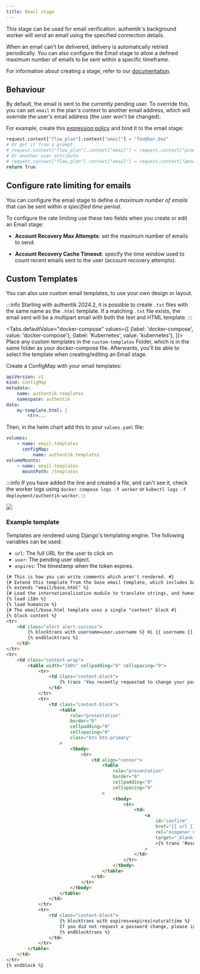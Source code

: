 ```yaml
---
title: Email stage
---
```


This stage can be used for email verification. authentik's background worker will send an email using the specified connection details.

When an email can't be delivered, delivery is automatically retried periodically. You can also configure the Email stage to allow a defined maximum number of emails to be sent within a specific timeframe.

For information about creating a stage, refer to our [documentation](../#create-a-stage).

## Behaviour

By default, the email is sent to the currently pending user. To override this, you can set `email` in the plan's context to another email address, which will override the user's email address (the user won't be changed).

For example, create this [expression policy](../../../../customize/policies/expression.mdx) and bind it to the email stage:

```python
request.context["flow_plan"].context["email"] = "foo@bar.baz"
# Or get it from a prompt
# request.context["flow_plan"].context["email"] = request.context["prompt_data"]["email"]
# Or another user attribute
# request.context["flow_plan"].context["email"] = request.context["pending_user"].attributes.get("otherEmail")
return True
```

## Configure rate limiting for emails

You can configure the email stage to define _a maximum number of emails_ that can be sent within _a specified time period_.

To configure the rate limiting use these two fields when you create or edit an Email stage:

- **Account Recovery Max Attempts**: set the maximum number of emails to send.

- **Account Recovery Cache Timeout**: specify the time window used to count recent emails sent to the user (account recovery attempts).

## Custom Templates

You can also use custom email templates, to use your own design or layout.

:::info
Starting with authentik 2024.2, it is possible to create `.txt` files with the same name as the `.html` template. If a matching `.txt` file exists, the email sent will be a multipart email with both the text and HTML template.
:::


<Tabs
  defaultValue="docker-compose"
  values={[
    {label: 'docker-compose', value: 'docker-compose'},
    {label: 'Kubernetes', value: 'kubernetes'},
  ]}>
  <TabItem value="docker-compose">
Place any custom templates in the `custom-templates` Folder, which is in the same folder as your docker-compose file. Afterwards, you'll be able to select the template when creating/editing an Email stage.

  </TabItem>
  <TabItem value="kubernetes">
Create a ConfigMap with your email templates:

```yaml
apiVersion: v1
kind: ConfigMap
metadata:
    name: authentik-templates
    namespace: authentik
data:
    my-template.html: |
        <tr>...
```

Then, in the helm chart add this to your `values.yaml` file:

```yaml
volumes:
    - name: email-templates
      configMap:
          name: authentik-templates
volumeMounts:
    - name: email-templates
      mountPath: /templates
```

  </TabItem>
</Tabs>

:::info
If you have added the line and created a file, and can't see it, check the worker logs using `docker compose logs -f worker` or `kubectl logs -f deployment/authentik-worker`.
:::

![](./custom_template.png)

### Example template

Templates are rendered using Django's templating engine. The following variables can be used:

- `url`: The full URL for the user to click on
- `user`: The pending user object.
- `expires`: The timestamp when the token expires.

<!-- prettier-ignore-start -->

```html
{# This is how you can write comments which aren't rendered. #}
{# Extend this template from the base email template, which includes base layout and CSS. #}
{% extends "email/base.html" %}
{# Load the internationalization module to translate strings, and humanize to show date-time #}
{% load i18n %}
{% load humanize %}
{# The email/base.html template uses a single "content" block #}
{% block content %}
<tr>
    <td class="alert alert-success">
        {% blocktrans with username=user.username %} Hi {{ username }},
        {% endblocktrans %}
    </td>
</tr>
<tr>
    <td class="content-wrap">
        <table width="100%" cellpadding="0" cellspacing="0">
            <tr>
                <td class="content-block">
                    {% trans 'You recently requested to change your password for you authentik account. Use the button below to set a new password.' %}
                </td>
            </tr>
            <tr>
                <td class="content-block">
                    <table
                        role="presentation"
                        border="0"
                        cellpadding="0"
                        cellspacing="0"
                        class="btn btn-primary"
                    >
                        <tbody>
                            <tr>
                                <td align="center">
                                    <table
                                        role="presentation"
                                        border="0"
                                        cellpadding="0"
                                        cellspacing="0"
                                    >
                                        <tbody>
                                            <tr>
                                                <td>
                                                    <a
                                                        id="confirm"
                                                        href="{{ url }}"
                                                        rel="noopener noreferrer"
                                                        target="_blank"
                                                        >{% trans 'Reset Password' %}</a
                                                    >
                                                </td>
                                            </tr>
                                        </tbody>
                                    </table>
                                </td>
                            </tr>
                        </tbody>
                    </table>
                </td>
            </tr>
            <tr>
                <td class="content-block">
                    {% blocktrans with expires=expires|naturaltime %}
                    If you did not request a password change, please ignore this Email. The link above is valid for {{ expires }}.
                    {% endblocktrans %}
                </td>
            </tr>
        </table>
    </td>
</tr>
{% endblock %}
```

<!-- prettier-ignore-end -->
